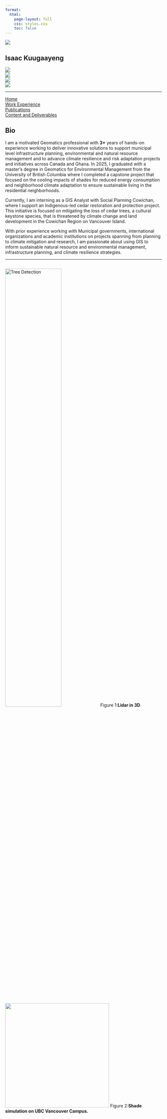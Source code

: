 ```yaml
---
format:
  html:
    page-layout: full
    css: styles.css
    toc: false
---
```


:::::::: container
::: sidebar
![](images/headshotII.jpg){.profile-img}

## Isaac Kuugaayeng

[![](https://img.shields.io/badge/LinkedIn-0077B5?logo=linkedin&style=for-the-badge)](https://www.linkedin.com/in/isaac-k/)\
[![](https://img.shields.io/badge/Twitter-1DA1F2?logo=twitter&style=for-the-badge)](https://x.com/ikuugaayeng)\
[![](https://img.shields.io/badge/GitHub-181717?logo=github&style=for-the-badge)](https://github.com/ikuugaayeng)\
[![](https://img.shields.io/badge/Email-white?logo=gmail&style=for-the-badge&logoColor=red)](mailto:isaac020@student.ubc.ca)

------------------------------------------------------------------------

[Home](index.qmd){.btn}\
[Work Experience](WorkExperience.qmd){.btn}\
[Publications](publications.qmd){.btn}\
[Content and Deliverables](lidar.qmd){.btn}
:::

:::::: main-content
## Bio

I am a motivated Geomatics professional with **3+** years of hands-on experience working to deliver innovative solutions to support municipal level infrastructure planning, environmental and natural resource management and to advance climate resilience and risk adaptation projects and initiatives across Canada and Ghana. In 2025, I graduated with a master’s degree in Geomatics for Environmental Management from the University of British Columbia where I completed a capstone project that focused on the cooling impacts of shades for reduced energy consumption and neighborhood climate adaptation to ensure sustainable living in the residential neighborhoods.

Currently, I am interning as a GIS Analyst with Social Planning Cowichan, where I support an Indigenous-led cedar restoration and protection project. This initiative is focused on mitigating the loss of cedar trees, a cultural keystone species, that is threatened by climate change and land development in the Cowichan Region on Vancouver Island.

With prior experience working with Municipal governments, international organizations and academic institutions on projects spanning from planning to climate mitigation and research, I am passionate about using GIS to inform sustainable natural resource and environmental management, infrastructure planning, and climate resilience strategies.

------------------------------------------------------------------------

## 

::::: {.grid .gap-2}
::: g-col-6
![Tree Detection](images/lidar3d.gif){width="60%"} [Figure 1:**Lidar in 3D**.]{.figure-caption}
:::

::: g-col-6
![](images/clipboard-1755395693.gif){width="334"} [Figure 2:**Shade simulation on UBC Vancouver Campus.**]{.figure-caption}
:::
:::::
::::::
::::::::
